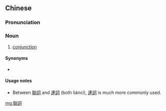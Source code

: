 {{also|联词}}
==Chinese==
{{zh-forms|s=联词}}

===Pronunciation===
{{zh-pron
|m=liáncí
|cat=n
}}

===Noun===
{{zh-noun}}

# {{lb|zh|grammar}} [[conjunction]]

====Synonyms====
* {{l|zh|連詞}}

====Usage notes====
* Between [[聯詞]] and [[連詞]] (both liáncí), [[連詞]] is much more commonly used.

[[mg:聯詞]]